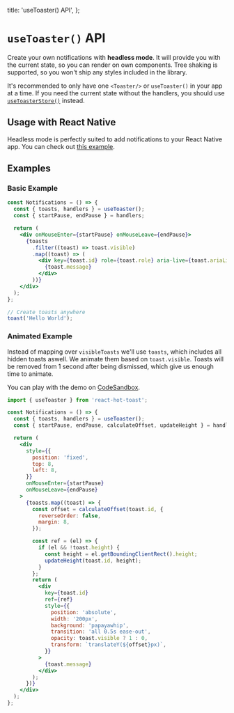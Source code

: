 
  title: 'useToaster() API',
};


# `useToaster()` API

Create your own notifications with **headless mode**. It will provide you with the current state, so you can render on own components. Tree shaking is supported, so you won't ship any styles included in the library.

It's recommended to only have one `<Toaster/>` or `useToaster()` in your app at a time. If you need the current state without the handlers, you should use [`useToasterStore()`](/docs/use-toaster-store) instead.

## Usage with React Native

Headless mode is perfectly suited to add notifications to your React Native app. You can check out [this example](<https://snack.expo.io/@timo/react-hot-toast---usetoaster()---react-native>).

## Examples

### Basic Example

```jsx
const Notifications = () => {
  const { toasts, handlers } = useToaster();
  const { startPause, endPause } = handlers;

  return (
    <div onMouseEnter={startPause} onMouseLeave={endPause}>
      {toasts
        .filter((toast) => toast.visible)
        .map((toast) => (
          <div key={toast.id} role={toast.role} aria-live={toast.ariaLive}>
            {toast.message}
          </div>
        ))}
    </div>
  );
};

// Create toasts anywhere
toast('Hello World');
```

### Animated Example

Instead of mapping over `visibleToasts` we'll use `toasts`, which includes all hidden toasts aswell. We animate them based on `toast.visible`. Toasts will be removed from 1 second after being dismissed, which give us enough time to animate.

You can play with the demo on [CodeSandbox](https://codesandbox.io/s/react-hot-toast-usetoaster-headless-example-zw7op?file=/src/App.js).

```jsx
import { useToaster } from 'react-hot-toast';

const Notifications = () => {
  const { toasts, handlers } = useToaster();
  const { startPause, endPause, calculateOffset, updateHeight } = handlers;

  return (
    <div
      style={{
        position: 'fixed',
        top: 8,
        left: 8,
      }}
      onMouseEnter={startPause}
      onMouseLeave={endPause}
    >
      {toasts.map((toast) => {
        const offset = calculateOffset(toast.id, {
          reverseOrder: false,
          margin: 8,
        });

        const ref = (el) => {
          if (el && !toast.height) {
            const height = el.getBoundingClientRect().height;
            updateHeight(toast.id, height);
          }
        };
        return (
          <div
            key={toast.id}
            ref={ref}
            style={{
              position: 'absolute',
              width: '200px',
              background: 'papayawhip',
              transition: 'all 0.5s ease-out',
              opacity: toast.visible ? 1 : 0,
              transform: `translateY(${offset}px)`,
            }}
          >
            {toast.message}
          </div>
        );
      })}
    </div>
  );
};
```
